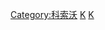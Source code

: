 {{Commonscat|Cities in Kosovo}}

[[Category:科索沃|Category:科索沃]]
[[Category:各國城市|K]]
[[Category:歐洲城市|K]]